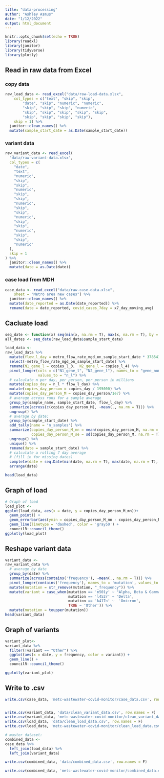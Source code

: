 ```yaml
---
title: "data-processing"
author: "Ashley Asmus"
date: "1/12/2022"
output: html_document
---
```


```r
knitr::opts_chunk$set(echo = TRUE)
library(readxl)
library(janitor)
library(tidyverse)
library(plotly)
```

## Read in raw data from Excel
### copy data
```r
raw_load_data <- read_excel("data/raw-load-data.xlsx", 
    col_types = c("text", "skip", "skip", 
        "date", "skip", "numeric", "numeric", 
        "skip", "skip", "skip", "numeric", 
        "skip", "skip", "skip", "skip", "skip", 
        "skip", "skip", "skip", "skip"), 
    skip = 1) %>%
  janitor::clean_names() %>%
  mutate(sample_start_date = as.Date(sample_start_date))
```

### variant data
```r
raw_variant_data <- read_excel(
  "data/raw-variant-data.xlsx",
  col_types = c(
    "date",
    "text",
    "numeric",
    "skip",
    "skip",
    "numeric",
    "skip",
    "skip",
    "numeric",
    "skip",
    "skip",
    "numeric",
    "skip",
    "skip",
    "numeric",
    "skip",
    "skip",
    "numeric"
  ),
  skip = 1
) %>%
  janitor::clean_names() %>%
  mutate(date = as.Date(date))
```

### case load from MDH
```r
case_data <- read_excel("data/raw-case-data.xlsx", 
    sheet = "Metro area new cases") %>%
  janitor::clean_names() %>%
  mutate(date_reported = as.Date(date_reported)) %>%
  rename(date = date_reported, covid_cases_7day = x7_day_moving_avg)
```


## Cacluate load
```r
seq_date <- function(x) seq(min(x, na.rm = T), max(x, na.rm = T), by = "day")
all_dates <- seq_date(raw_load_data$sample_start_date)

load_data <-
raw_load_data %>%
  mutate(flow_l_day = metro_flow_rate_mgd_on_sample_start_date * 3785411.8) %>%
  select(-metro_flow_rate_mgd_on_sample_start_date) %>%
  rename(N1_gene_l = copies_l_3,  N2_gene_l = copies_l_4) %>%
  pivot_longer(cols = c("N1_gene_l", "N2_gene_l"), names_to = "gene_num", 
               values_to = "n_l") %>%
  # calculate n per day, per person, per person in millions
  mutate(copies_day = n_l * flow_l_day) %>%
  mutate(copies_day_person = copies_day / 195000) %>%
  mutate(copies_day_person_M = copies_day_person/1e7) %>%
  # average across runs for a sample average
  group_by(sample_name, sample_start_date, flow_l_day) %>%
  summarize(across(c(copies_day_person_M), ~mean(., na.rm = T))) %>%
  ungroup() %>%
  # average by date: 
  group_by(sample_start_date) %>%
  add_tally(name = 'n_samples') %>%
  summarize(copies_day_person_M_mn = mean(copies_day_person_M, na.rm = T),
            copies_day_person_M_se = sd(copies_day_person_M, na.rm = T)/(n_samples)) %>%
  ungroup() %>%
  unique() %>%
  rename(date = sample_start_date) %>%
  # calculate a rolling 7 day average
  # (fill in for missing dates)
  complete(date = seq.Date(min(date, na.rm = T), max(date, na.rm = T), by="days")) %>%
  arrange(date)

head(load_data)
```


## Graph of load
```r
# Graph of load
load_plot <- 
ggplot(load_data, aes(x = date, y = copies_day_person_M_mn))+ 
  geom_point() + 
  geom_errorbar(aes(ymin = copies_day_person_M_mn - copies_day_person_M_se, ymax = copies_day_person_M_mn + copies_day_person_M_se)) + 
  geom_line(linetype = 'dashed', color = 'gray50') + 
  councilR::council_theme()
ggplotly(load_plot)
```


## Reshape variant data
```r
variant_data <-
raw_variant_data %>%
  # average by date
  group_by(date) %>%
  summarize(across(contains('frequency'), ~mean(., na.rm = T))) %>%
  pivot_longer(contains('frequency'), names_to = 'mutation', values_to = 'frequency') %>%
  mutate(mutation = str_remove(mutation, "_frequency")) %>%
  mutate(variant = case_when(mutation == 'n501y' ~ "Alpha, Beta & Gamma", 
                             mutation == 'l452r' ~ 'Delta',
                             mutation == 'k417n' ~  'Omicron', 
                             TRUE ~ 'Other')) %>%
  mutate(mutation = toupper(mutation))
head(variant_data)
```


## Graph of variants
```r
variant_plot<-
variant_data %>%
  filter(!variant == "Other") %>%
  ggplot(aes(x = date, y = frequency, color = variant)) + 
  geom_line() + 
  councilR::council_theme()

ggplotly(variant_plot)  
```

## Write to .csv
```r

write.csv(case_data, 'metc-wastewater-covid-monitor/case_data.csv', row.names = F)


write.csv(variant_data, 'data/clean_variant_data.csv', row.names = F)
write.csv(variant_data, 'metc-wastewater-covid-monitor/clean_variant_data.csv', row.names = F)
write.csv(load_data, 'data/clean_load_data.csv', row.names = F)
write.csv(load_data, 'metc-wastewater-covid-monitor/clean_load_data.csv', row.names = F)

# master dataset:
combined_data <- 
case_data %>%
  left_join(load_data) %>%
  left_join(variant_data)

write.csv(combined_data, 'data/combined_data.csv', row.names = F)

write.csv(combined_data, 'metc-wastewater-covid-monitor/combined_data.csv', row.names = F)

```